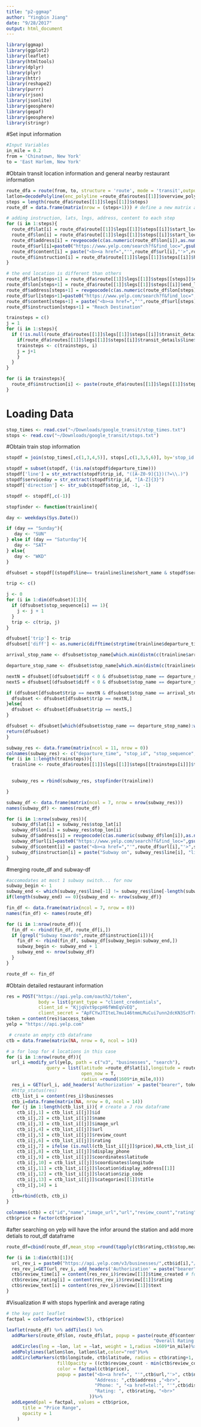 ```yaml
---
title: "p2-ggmap"
author: "Yingbin Jiang"
date: "9/28/2017"
output: html_document
---
```

```r
library(ggmap)
library(ggplot2)
library(leaflet)
library(htmltools)
library(dplyr)
library(plyr)
library(httr)
library(reshape2)
library(purrr)
library(rjson)
library(jsonlite)
library(geosphere)
library(gepaf)
library(geosphere)
library(stringr)

```


#Set input information 
```r
#Input Variables
in_mile = 0.2 
from = 'Chinatown, New York'
to = 'East Harlem, New York'
```

#Obtain transit location information and general nearby restaurant information 
```r
route_dfa = route(from, to, structure = 'route', mode = 'transit',output = "all")
latlon=decodePolyline(enc_polyline =route_dfa$routes[[1]]$overview_polyline$points)
steps = length(route_dfa$routes[[1]]$legs[[1]]$steps)
route_df = data.frame(matrix(nrow = (steps+1))) # define a new matrix and this matrix will replace route_df

# adding instruction, lats, lngs, address, content to each step
for (i in 1:steps){
  route_df$lat[i] = route_dfa$route[[1]]$legs[[1]]$steps[[i]]$start_location$lat
  route_df$lon[i] = route_dfa$route[[1]]$legs[[1]]$steps[[i]]$start_location$lng
  route_df$address[i] = revgeocode(c(as.numeric(route_df$lon[i]),as.numeric(route_df$lat[i])))
  route_df$url[i]=paste0("https://www.yelp.com/search?f&find_loc=",gsub('\\s',"+",  route_df$address[i]),"&ns=1",sep="")
  route_df$content[i] = paste("<b><a href=","'",route_df$url[i],"'>",route_df$address[i],"</a></b>","<br>")
  route_df$instruction[i] = route_dfa$route[[1]]$legs[[1]]$steps[[i]]$html_instructions
}

# the end location is different than others
route_df$lat[steps+1] = route_dfa$route[[1]]$legs[[1]]$steps[[steps]]$end_location$lat
route_df$lon[steps+1] = route_dfa$route[[1]]$legs[[1]]$steps[[i]]$end_location$lng
route_df$address[steps+1] = revgeocode(c(as.numeric(route_df$lon[steps]),as.numeric(route_df$lat[steps])))
route_df$url[steps+1]=paste0("https://www.yelp.com/search?f&find_loc=",gsub('\\s',"+",  route_df$address[steps]),"&ns=1",sep="")
route_df$content[steps+1] = paste("<b><a href=","'",route_df$url[steps],"'>",route_df$address[steps],"</a></b>","<br>")
route_df$instruction[steps+1] = "Reach Destination"

trainsteps = c()
j = 1
for (i in 1:steps){
  if (!is.null(route_dfa$routes[[1]]$legs[[1]]$steps[[i]]$transit_details)){
    if(route_dfa$routes[[1]]$legs[[1]]$steps[[i]]$transit_details$line$vehicle$name == 'Subway'){
    trainsteps <- c(trainsteps, i)
    j = j+1
    }
  }
}

for (i in trainsteps){
  route_df$instruction[i] <- paste(route_dfa$routes[[1]]$legs[[1]]$steps[[i]]$transit_details$line$short_name, route_df$instruction[i] )
}
```

# Loading Data
```r
stop_times <- read.csv("~/Downloads/google_transit/stop_times.txt")
stops <- read.csv("~/Downloads/google_transit/stops.txt")
```

#Obtain train stop information
```r
stopdf = join(stop_times[,c(1,3,4,5)], stops[,c(1,3,5,6)], by='stop_id')

stopdf = subset(stopdf, (!is.na(stopdf$departure_time)))
stopdf['line'] = str_extract(stopdf$trip_id, "([A-Z0-9]{1})(?=\\.)")
stopdf$serviceday = str_extract(stopdf$trip_id, "[A-Z]{3}")
stopdf['direction'] <- str_sub(stopdf$stop_id, -1, -1)

stopdf <- stopdf[,c(-1)]

stopfinder <- function(trainline){

day <- weekdays(Sys.Date())

if (day == "Sunday"){
   day <- "SUN"
} else if (day == "Saturday"){
   day <- "SAT"
} else{
   day <- "WKD"
}

dfsubset = stopdf[(stopdf$line== trainline$line$short_name & stopdf$serviceday == day),]

trip <- c()

j <- 0
for (i in 1:dim(dfsubset)[1]){
  if (dfsubset$stop_sequence[i] == 1){
    j <- j + 1
  }
  trip <- c(trip, j)
}

dfsubset['trip'] <- trip
dfsubset['diff'] <- as.numeric(difftime(strptime(trainline$departure_time$text, format = "%H:%M"), as.POSIXct(paste(Sys.Date(), dfsubset$departure_time), format = "%Y-%m-%d %H:%M:%S")), units = "mins")

arrival_stop_name <- dfsubset$stop_name[which.min(distm(c(trainline$arrival_stop$location$lng, trainline$arrival_stop$location$lat), cbind(dfsubset$stop_lon, dfsubset$stop_lat)))]

departure_stop_name <- dfsubset$stop_name[which.min(distm(c(trainline$departure_stop$location$lng, trainline$departure_stop$location$lat), cbind(dfsubset$stop_lon, dfsubset$stop_lat)))]

nextN = dfsubset[(dfsubset$diff < 0 & dfsubset$stop_name == departure_stop_name & dfsubset$direction == "N"),][which.max(dfsubset[(dfsubset$diff < 0 & dfsubset$stop_name == departure_stop_name & dfsubset$direction == "N"),]$diff),]$trip
nextS = dfsubset[(dfsubset$diff < 0 & dfsubset$stop_name == departure_stop_name & dfsubset$direction == "S"),][which.max(dfsubset[(dfsubset$diff < 0 & dfsubset$stop_name == departure_stop_name & dfsubset$direction == "S"),]$diff),]$trip

if (dfsubset[dfsubset$trip == nextN & dfsubset$stop_name == arrival_stop_name,]$stop_sequence > dfsubset[dfsubset$trip == nextN & dfsubset$stop_name == departure_stop_name,]$stop_sequence){
  dfsubset <- dfsubset[dfsubset$trip == nextN,]
}else{
  dfsubset <- dfsubset[dfsubset$trip == nextS,]
}

dfsubset <- dfsubset[which(dfsubset$stop_name == departure_stop_name):which(dfsubset$stop_name == arrival_stop_name),]
return(dfsubset)
}

subway_res <- data.frame(matrix(ncol = 11, nrow = 0))
colnames(subway_res) <- c("departure_time", "stop_id", "stop_sequence", "stop_name", "stop_lat", "stop_lon", "line", "serviceday", "direction", "trip", "diff")
for (i in 1:length(trainsteps)){
  trainline <- route_dfa$routes[[1]]$legs[[1]]$steps[[trainsteps[i]]]$transit_details
  

  subway_res = rbind(subway_res, stopfinder(trainline))

}

subway_df <- data.frame(matrix(ncol = 7, nrow = nrow(subway_res)))
names(subway_df) <- names(route_df)

for (i in 1:nrow(subway_res)){
  subway_df$lat[i] = subway_res$stop_lat[i]
  subway_df$lon[i] = subway_res$stop_lon[i]
  subway_df$address[i] = revgeocode(c(as.numeric(subway_df$lon[i]),as.numeric(subway_df$lat[i])))
  subway_df$url[i]=paste0("https://www.yelp.com/search?f&find_loc=",gsub('\\s',"+",  subway_df$address[i]),"&ns=1",sep="")
  subway_df$content[i] = paste("<b><a href=","'",route_df$url[i],"'>",subway_df$address[i],"</a></b>","<br>")
  subway_df$instruction[i] = paste("Subway on", subway_res$line[i], "line, in", subway_res$direction[i], "direction.")
}
```

#merging route_df and subway-df
```r

#accomodates at most 1 subway switch... for now
subway_begin <- 1
subway_end <- which(subway_res$line[-1] != subway_res$line[-length(subway_res$line)])
if(length(subway_end) == 0){subway_end <- nrow(subway_df)}

fin_df <- data.frame(matrix(ncol = 7, nrow = 0))
names(fin_df) <- names(route_df)

for (i in 1:nrow(route_df)){
  fin_df <- rbind(fin_df, route_df[i,])
  if (grepl("Subway towards",route_df$instruction[i])){
    fin_df <- rbind(fin_df, subway_df[subway_begin:subway_end,])
    subway_begin <- subway_end + 1
    subway_end <- nrow(subway_df)
  } 
}

route_df <- fin_df
```

#Obtain detailed restaurant information
```r
res = POST("https://api.yelp.com/oauth2/token",
            body = list(grant_type = "client_credentials",
            client_id = "KjjqVxt9pcpH6fWmEqVvEQ",
            client_secret = "ApFCYwJTIteL7mu146tmmLMuCui7unn2dcKN3ScFTrSLRLm8QWKNqkTWXtHz4OY1"))
token = content(res)$access_token
yelp = "https://api.yelp.com"

 # create an empty ctb dataframe
ctb = data.frame(matrix(NA, nrow = 0, ncol = 14))

# a for loop for 4 locations in this case 
for (i in 1:nrow(route_df)){
  url_i =modify_url(yelp, path = c("v3", "businesses", "search"),
               query = list(latitude =route_df$lat[i],longitude = route_df$lon[i],
                            open_now = T,
                            radius =round(1609*in_mile,0)))
  res_i = GET(url_i, add_headers('Authorization' = paste("bearer", token)))
  #http_status(res)
  ctb_list_i = content(res_i)$businesses
  ctb_i=data.frame(matrix(NA, nrow = 0, ncol = 14))
  for (j in 1:length(ctb_list_i)){ # create a J row dataframe
    ctb_i[j,1] = ctb_list_i[[j]]$id
    ctb_i[j,2] = ctb_list_i[[j]]$name
    ctb_i[j,3] = ctb_list_i[[j]]$image_url
    ctb_i[j,4] = ctb_list_i[[j]]$url
    ctb_i[j,5] = ctb_list_i[[j]]$review_count
    ctb_i[j,6] = ctb_list_i[[j]]$rating
    ctb_i[j,7] = ifelse (is.null(ctb_list_i[[j]]$price),NA,ctb_list_i[[j]]$price)
    ctb_i[j,8] = ctb_list_i[[j]]$display_phone
    ctb_i[j,9] = ctb_list_i[[j]]$coordinates$latitude
    ctb_i[j,10] = ctb_list_i[[j]]$coordinates$longitude
    ctb_i[j,11] = ctb_list_i[[j]]$location$display_address[[1]]
    ctb_i[j,12] = ctb_list_i[[j]]$location$zip_code
    ctb_i[j,13] = ctb_list_i[[j]]$categories[[1]]$title
    ctb_i[j,14] = i 
  }
  ctb=rbind(ctb, ctb_i)
}

colnames(ctb) = c("id","name","image_url","url","review_count","rating","price","display_phone","latitude","longitude","address","zip code","category","stop")
ctb$price = factor(ctb$price)

```


#after searching on yelp will have the infor around the station and add more detials to rout_df dataframe
```r
route_df=cbind(route_df,mean_stop =round(tapply(ctb$rating,ctb$stop,mean),2))# with 2 decimal places
```



```r
for (i in 1:dim(ctb)[1]){
  url_rev_i = paste0("https://api.yelp.com/v3/businesses/",ctb$id[i],"/reviews")
  res_rev_i=GET(url_rev_i, add_headers('Authorization' = paste("bearer", token)))
  ctb$review_time[i] = content(res_rev_i)$review[[1]]$time_created # for review created time need to change
  ctb$review_rating[i] = content(res_rev_i)$review[[1]]$rating
  ctb$review_text[i] = content(res_rev_i)$review[[1]]$text
}
```


#Visualization # with stops hyperlink and average rating
```r
# the key part leaflet
factpal = colorFactor(rainbow(5), ctb$price)

leaflet(route_df) %>% addTiles() %>%
  addMarkers(route_df$lon, route_df$lat, popup = paste(route_df$content,"<br>",
                                                       "Overall Rating: ", "<b>",route_df$mean_stop,"</b>"))%>%
  addCircles(lng = ~lon, lat = ~lat, weight = 1,radius =1609*in_mile)%>%
  addPolylines(latlon$lon, latlon$lat,color="red")%>%
  addCircleMarkers(ctb$longitude, ctb$latitude, radius = ctb$rating+1, stroke = FALSE, # add 1 to make points bigger
                   fillOpacity = ((ctb$review_count - min(ctb$review_count)) / max(ctb$review_count - min(ctb$review_count)))+0.4,
                   color = factpal(ctb$price), 
                   popup = paste("<b><a href=", "'",ctb$url,"'>", ctb$name, "</a></b>","<br>",
                                 "Address: ",ctb$address ,"<br>",
                                 "Phone: ", "<a href=tel:", "'",ctb$display_phone,"'>", ctb$display_phone, "</a>","<br>",
                                 "Rating: ", ctb$rating, "<br>"
                               ))%>%
  addLegend(pal = factpal, values = ctb$price,
      title = "Price Range",
      opacity = 1
    )
```











